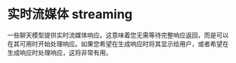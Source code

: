 # 实时流媒体 streaming

一些聊天模型提供实时流媒体响应。这意味着您无需等待完整响应返回，而是可以在其可用时开始处理响应。如果您希望在生成响应时将其显示给用户，或者希望在生成响应时处理响应，这将非常有用。


<StreamingChatModel/>
